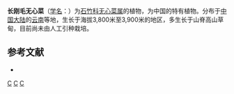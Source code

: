 {{Speciesbox
| taxon = Arenaria(植物) longiseta
| binomial_authority = [[吴征镒|C. Y. Wu]]
}}

'''长刚毛无心菜'''（[[学名|学名]]：{{lang|la|''Arenaria longiseta''}}）为[[石竹科|石竹科]][[无心菜属|无心菜属]]的植物，为中国的特有植物。分布于[[中国大陆|中国大陆]]的[[云南|云南]]等地，生长于海拔3,800米至3,900米的地区，多生长于山脊高山草甸，目前尚未由人工引种栽培。

== 参考文献 ==
<div class="references-small">
* {{cite web| url =http://www.bioinfo.cn/db05/KmzwSpecies.php?action=view&id=2941| title =长刚毛无心菜| work =《中国高等植物数据库全库》| publisher =中国科学院微生物研究所| author =昆明植物研究所| accessdate =2009-02-23| deadurl =yes| archiveurl =https://web.archive.org/web/20160305015711/http://www.bioinfo.cn/db05/KmzwSpecies.php?action=view&id=2941| archivedate =2016-03-05}}
</div>

{{Taxonbar}}
[[Category:无心菜属|C]]
[[Category:中国特有植物|C]]
[[Category:云南植物|C]]